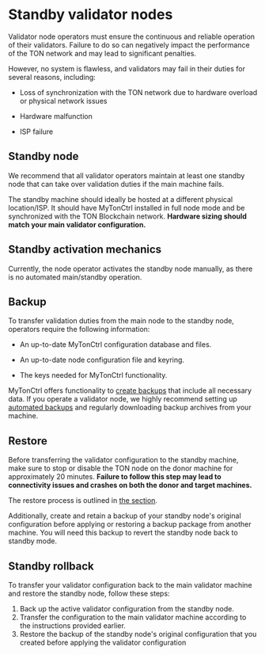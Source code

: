 
# Standby validator nodes

Validator node operators must ensure the continuous and reliable operation of their validators. Failure to do so can negatively impact the performance of the TON network and may lead to significant penalties.

However, no system is flawless, and validators may fail in their duties for several reasons, including:

* Loss of synchronization with the TON network due to hardware overload or physical network issues

* Hardware malfunction

* ISP failure

## Standby node

We recommend that all validator operators maintain at least one standby node that can take over validation duties if the main machine fails.

The standby machine should ideally be hosted at a different physical location/ISP. It should have MyTonCtrl installed in full node mode and be synchronized with the TON Blockchain network. **Hardware sizing should match your main validator configuration.**

## Standby activation mechanics

Currently, the node operator activates the standby node manually, as there is no automated main/standby operation.

## Backup

To transfer validation duties from the main node to the standby node, operators require the following information:

* An up-to-date MyTonCtrl configuration database and files.

* An up-to-date node configuration file and keyring.

* The keys needed for MyTonCtrl functionality.

MyTonCtrl offers functionality to [create backups](mytonctrl-backup-restore.mdx) that include all necessary data. If you operate a validator node, we highly recommend setting up [automated backups](mytonctrl-backup-restore.mdx#automated-backup-creation) and regularly downloading backup archives from your machine.

## Restore

Before transferring the validator configuration to the standby machine, make sure to stop or disable the TON node on the donor machine for approximately 20 minutes. **Failure to follow this step may lead to connectivity issues and crashes on both the donor and target machines.**

The restore process is outlined in [the section](mytonctrl-backup-restore.mdx).

Additionally, create and retain a backup of your standby node's original configuration before applying or restoring a backup package from another machine. You will need this backup to revert the standby node back to standby mode.

## Standby rollback

To transfer your validator configuration back to the main validator machine and restore the standby node, follow these steps:

1. Back up the active validator configuration from the standby node.
2. Transfer the configuration to the main validator machine according to the instructions provided earlier.
3. Restore the backup of the standby node's original configuration that you created before applying the validator configuration

<Feedback />

